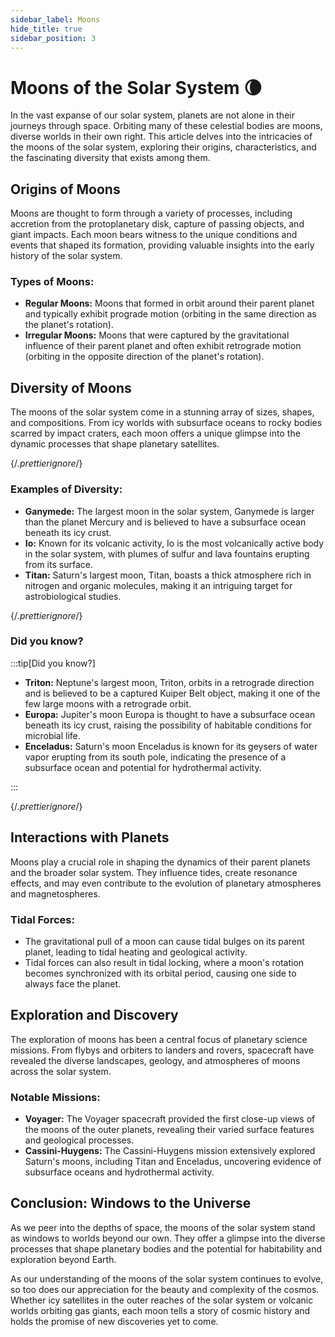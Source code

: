 ```yaml
---
sidebar_label: Moons
hide_title: true
sidebar_position: 3
---
```



# Moons of the Solar System 🌘

In the vast expanse of our solar system, planets are not alone in their journeys through space. Orbiting many of these celestial bodies are moons, diverse worlds in their own right. This article delves into the intricacies of the moons of the solar system, exploring their origins, characteristics, and the fascinating diversity that exists among them.

## Origins of Moons

Moons are thought to form through a variety of processes, including accretion from the protoplanetary disk, capture of passing objects, and giant impacts. Each moon bears witness to the unique conditions and events that shaped its formation, providing valuable insights into the early history of the solar system.

### Types of Moons:
- **Regular Moons:** Moons that formed in orbit around their parent planet and typically exhibit prograde motion (orbiting in the same direction as the planet's rotation).
- **Irregular Moons:** Moons that were captured by the gravitational influence of their parent planet and often exhibit retrograde motion (orbiting in the opposite direction of the planet's rotation).

## Diversity of Moons

The moons of the solar system come in a stunning array of sizes, shapes, and compositions. From icy worlds with subsurface oceans to rocky bodies scarred by impact craters, each moon offers a unique glimpse into the dynamic processes that shape planetary satellites.

{/*.prettierignore*/}

### Examples of Diversity:

- **Ganymede:** The largest moon in the solar system, Ganymede is larger than the planet Mercury and is believed to have a subsurface ocean beneath its icy crust.
- **Io:** Known for its volcanic activity, Io is the most volcanically active body in the solar system, with plumes of sulfur and lava fountains erupting from its surface.
- **Titan:** Saturn's largest moon, Titan, boasts a thick atmosphere rich in nitrogen and organic molecules, making it an intriguing target for astrobiological studies.

{/*.prettierignore*/}

### Did you know?

:::tip[Did you know?]

- **Triton:** Neptune's largest moon, Triton, orbits in a retrograde direction and is believed to be a captured Kuiper Belt object, making it one of the few large moons with a retrograde orbit.
- **Europa:** Jupiter's moon Europa is thought to have a subsurface ocean beneath its icy crust, raising the possibility of habitable conditions for microbial life.
- **Enceladus:** Saturn's moon Enceladus is known for its geysers of water vapor erupting from its south pole, indicating the presence of a subsurface ocean and potential for hydrothermal activity.

:::

{/*.prettierignore*/}

## Interactions with Planets

Moons play a crucial role in shaping the dynamics of their parent planets and the broader solar system. They influence tides, create resonance effects, and may even contribute to the evolution of planetary atmospheres and magnetospheres.

### Tidal Forces:

- The gravitational pull of a moon can cause tidal bulges on its parent planet, leading to tidal heating and geological activity.
- Tidal forces can also result in tidal locking, where a moon's rotation becomes synchronized with its orbital period, causing one side to always face the planet.

## Exploration and Discovery

The exploration of moons has been a central focus of planetary science missions. From flybys and orbiters to landers and rovers, spacecraft have revealed the diverse landscapes, geology, and atmospheres of moons across the solar system.

### Notable Missions:
- **Voyager:** The Voyager spacecraft provided the first close-up views of the moons of the outer planets, revealing their varied surface features and geological processes.
- **Cassini-Huygens:** The Cassini-Huygens mission extensively explored Saturn's moons, including Titan and Enceladus, uncovering evidence of subsurface oceans and hydrothermal activity.

## Conclusion: Windows to the Universe

As we peer into the depths of space, the moons of the solar system stand as windows to worlds beyond our own. They offer a glimpse into the diverse processes that shape planetary bodies and the potential for habitability and exploration beyond Earth.

As our understanding of the moons of the solar system continues to evolve, so too does our appreciation for the beauty and complexity of the cosmos. Whether icy satellites in the outer reaches of the solar system or volcanic worlds orbiting gas giants, each moon tells a story of cosmic history and holds the promise of new discoveries yet to come.


<!-- # Moons 🌘

Many of the planets in our solar system have moons orbiting around them, ranging from small, irregular bodies to large, geologically active worlds. These moons offer valuable insights into planetary formation and evolution.

:::tip[Did you know?]

Jupiter's moon Europa is believed to have a subsurface ocean beneath its icy crust, raising the possibility of extraterrestrial life.

::: -->